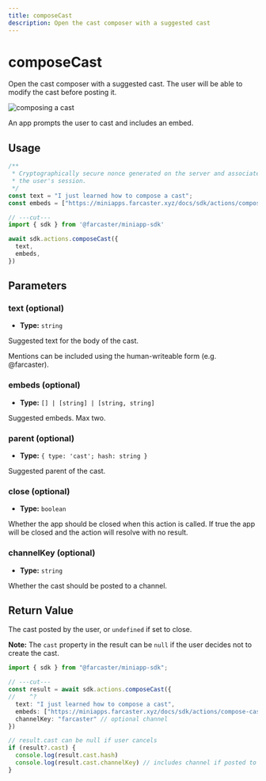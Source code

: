 ```yaml
---
title: composeCast
description: Open the cast composer with a suggested cast
---
```



# composeCast

Open the cast composer with a suggested cast. The user will be able to modify
the cast before posting it.

![composing a cast](/compose_cast_action.png)

<Caption>
  An app prompts the user to cast and includes an embed.
</Caption>

## Usage

```ts twoslash
/**
 * Cryptographically secure nonce generated on the server and associated with
 * the user's session.
 */ 
const text = "I just learned how to compose a cast";
const embeds = ["https://miniapps.farcaster.xyz/docs/sdk/actions/compose-cast"] as [string];

// ---cut---
import { sdk } from '@farcaster/miniapp-sdk'

await sdk.actions.composeCast({ 
  text,
  embeds,
})
```

## Parameters

### text (optional)

- **Type:** `string`

Suggested text for the body of the cast.
  
Mentions can be included using the human-writeable form (e.g. @farcaster).


### embeds (optional)

- **Type:** `[] | [string] | [string, string]`

Suggested embeds. Max two.


### parent (optional)

- **Type:** `{ type: 'cast'; hash: string }`

Suggested parent of the cast.


### close (optional)

- **Type:** `boolean`

Whether the app should be closed when this action is called. If true the app
will be closed and the action will resolve with no result.


### channelKey (optional)

- **Type:** `string`

Whether the cast should be posted to a channel.


## Return Value

The cast posted by the user, or `undefined` if set to close.

**Note:** The `cast` property in the result can be `null` if the user decides not to create the cast.

```ts twoslash
import { sdk } from "@farcaster/miniapp-sdk";

// ---cut---
const result = await sdk.actions.composeCast({ 
//    ^?  
  text: "I just learned how to compose a cast",
  embeds: ["https://miniapps.farcaster.xyz/docs/sdk/actions/compose-cast"],
  channelKey: "farcaster" // optional channel
})

// result.cast can be null if user cancels
if (result?.cast) {
  console.log(result.cast.hash)
  console.log(result.cast.channelKey) // includes channel if posted to one
}
```
